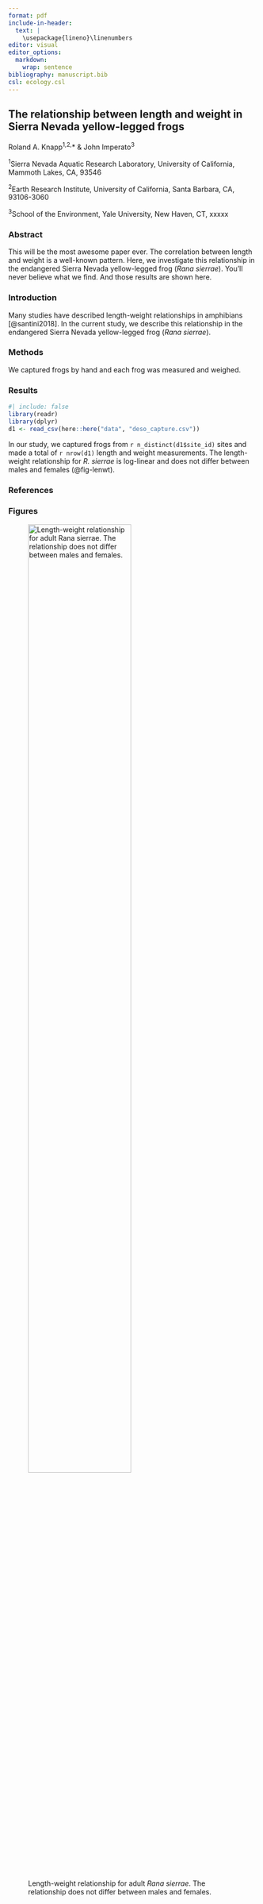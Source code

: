 ```yaml
---
format: pdf
include-in-header:
  text: |
    \usepackage{lineno}\linenumbers
editor: visual
editor_options:
  markdown:
    wrap: sentence
bibliography: manuscript.bib
csl: ecology.csl
---
```


## The relationship between length and weight in Sierra Nevada yellow-legged frogs

Roland A. Knapp^1,2,^\* & John Imperato^3^

^1^Sierra Nevada Aquatic Research Laboratory, University of California, Mammoth Lakes, CA, 93546

^2^Earth Research Institute, University of California, Santa Barbara, CA, 93106-3060

^3^School of the Environment, Yale University, New Haven, CT, xxxxx

### Abstract

This will be the most awesome paper ever.
The correlation between length and weight is a well-known pattern.
Here, we investigate this relationship in the endangered Sierra Nevada yellow-legged frog (*Rana sierrae*).
You'll never believe what we find.
And those results are shown here.

### Introduction

Many studies have described length-weight relationships in amphibians [@santini2018].
In the current study, we describe this relationship in the endangered Sierra Nevada yellow-legged frog (*Rana sierrae*).

### Methods

We captured frogs by hand and each frog was measured and weighed.

### Results

```r
#| include: false
library(readr)
library(dplyr)
d1 <- read_csv(here::here("data", "deso_capture.csv"))
```

In our study, we captured frogs from `r n_distinct(d1$site_id)` sites and made a total of `r nrow(d1)` length and weight measurements.
The length-weight relationship for *R. sierrae* is log-linear and does not differ between males and females (@fig-lenwt).

### References

::: {#refs}
:::

### Figures

![Length-weight relationship for adult *Rana sierrae*. The relationship does not differ between males and females.](images/len_wt_plot.png){#fig-lenwt width="70%"}
